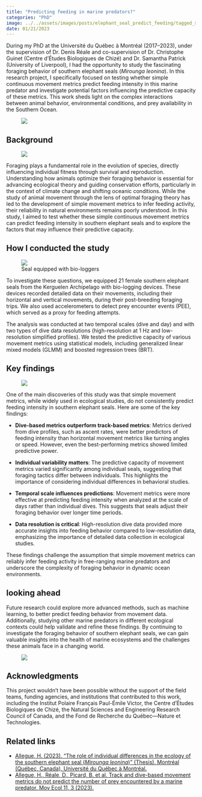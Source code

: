 ```yaml
---
title: "Predicting feeding in marine predators?"
categories: "PhD"
image: ../../assets/images/posts/elephant_seal_predict_feeding/tagged_seal.png
date: 01/21/2023
---
```


During my PhD at the Université du Québec à Montréal (2017–2023), under the supervision of Dr. Denis Réale and co-supervision of Dr. Christophe Guinet (Centre d'Études Biologiques de Chizé) and Dr. Samantha Patrick (University of Liverpool), I had the opportunity to study the fascinating foraging behavior of southern elephant seals (*Mirounga leonina*). In this research project, I specifically focused on testing whether simple continuous movement metrics predict feeding intensity in this marine predator and investigate potential factors influencing the predictive capacity of these metrics. This work sheds light on the complex interactions between animal behavior, environmental conditions, and prey availability in the Southern Ocean.

<figure>
<img src="../../assets/images/posts/elephant_seal_predict_feeding/view_cabine.png" class="img-fluid round"/>
</figure>

## Background

<figure class="post-figure float-end">
<img src="../../assets/images/posts/elephant_seal_predict_feeding/seal1.png" class="round" />
</figure>

Foraging plays a fundamental role in the evolution of species, directly influencing individual fitness through survival and reproduction. Understanding how animals optimize their foraging behavior is essential for advancing ecological theory and guiding conservation efforts, particularly in the context of climate change and shifting oceanic conditions. While the study of animal movement through the lens of optimal foraging theory has led to the development of simple movement metrics to infer feeding activity, their reliability in natural environments remains poorly understood. In this study, I aimed to test whether these simple continuous movement metrics can predict feeding intensity in southern elephant seals and to explore the factors that may influence their predictive capacity.

## How I conducted the study

<figure class="post-figure float-start">
<img src="../../assets/images/posts/elephant_seal_predict_feeding/tagged_seal2.png" class="round" />
<figcaption>Seal equipped with bio-loggers</figcaption>
</figure>

To investigate these questions, we equipped 21 female southern elephant seals from the Kerguelen Archipelago with bio-logging devices. These devices recorded detailed data on their movements, including their horizontal and vertical movements, during their post-breeding foraging trips. We also used accelerometers to detect prey encounter events (PEE), which served as a proxy for feeding attempts.

The analysis was conducted at two temporal scales (dive and day) and with two types of dive data resolutions (high-resolution at 1 Hz and low-resolution simplified profiles). We tested the predictive capacity of various movement metrics using statistical models, including generalized linear mixed models (GLMM) and boosted regression trees (BRT).

## Key findings

<figure class="post-figure float-end">
<img src="../../assets/images/posts/elephant_seal_predict_feeding/seal2.png" class="round" />
</figure>

One of the main discoveries of this study was that simple movement metrics, while widely used in ecological studies, do not consistently predict feeding intensity in southern elephant seals. Here are some of the key findings:

- **Dive-based metrics outperform track-based metrics**: Metrics derived from dive profiles, such as ascent rates, were better predictors of feeding intensity than horizontal movement metrics like turning angles or speed. However, even the best-performing metrics showed limited predictive power.

- **Individual variability matters**: The predictive capacity of movement metrics varied significantly among individual seals, suggesting that foraging tactics differ between individuals. This highlights the importance of considering individual differences in behavioral studies.

- **Temporal scale influences predictions**: Movement metrics were more effective at predicting feeding intensity when analyzed at the scale of days rather than individual dives. This suggests that seals adjust their foraging behavior over longer time periods.

- **Data resolution is critical**: High-resolution dive data provided more accurate insights into feeding behavior compared to low-resolution data, emphasizing the importance of detailed data collection in ecological studies.

These findings challenge the assumption that simple movement metrics can reliably infer feeding activity in free-ranging marine predators and underscore the complexity of foraging behavior in dynamic ocean environments.

## looking ahead

Future research could explore more advanced methods, such as machine learning, to better predict feeding behavior from movement data. Additionally, studying other marine predators in different ecological contexts could help validate and refine these findings. By continuing to investigate the foraging behavior of southern elephant seals, we can gain valuable insights into the health of marine ecosystems and the challenges these animals face in a changing world.

<figure>
<img src="../../assets/images/posts/elephant_seal_predict_feeding/view_dark.png" class="img-fluid round"/>
</figure>

## Acknowledgments

This project wouldn’t have been possible without the support of the field teams, funding agencies, and institutions that contributed to this work, including the Institut Polaire Français Paul-Émile Victor, the Centre d'Études Biologiques de Chizé, the Natural Sciences and Engineering Research Council of Canada, and the Fond de Recherche du Québec—Nature et Technologies.

## Related links

- [Allegue, H. (2023). "The role of individual differences in the ecology of the southern elephant seal (*Mirounga leonina*)" (Thesis). Montréal (Québec, Canada), Université du Québec à Montréal.](http://archipel.uqam.ca/id/eprint/16596){.uri target="_blank"}
- [Allegue, H., Réale, D., Picard, B. et al. Track and dive-based movement metrics do not predict the number of prey encountered by a marine predator. Mov Ecol 11, 3 (2023).](https://doi.org/10.1186/s40462-022-00361-2){.uri target="_blank"}
